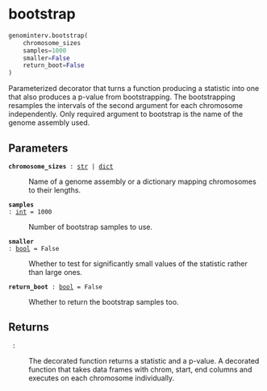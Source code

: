 # bootstrap { #genominterv.bootstrap }

```python
genominterv.bootstrap(
    chromosome_sizes
    samples=1000
    smaller=False
    return_boot=False
)
```

Parameterized decorator that turns a function producing a statistic into one that also
produces a p-value from bootstrapping. The bootstrapping resamples the
intervals of the second argument for each chromosome independently. Only
required argument to bootstrap is the name of the genome assembly used.

## Parameters {.doc-section .doc-section-parameters}

<code>[**chromosome_sizes**]{.parameter-name} [:]{.parameter-annotation-sep} [[str](`str`) \| [dict](`dict`)]{.parameter-annotation}</code>

:   Name of a genome assembly or a dictionary mapping chromosomes to their lengths.

<code>[**samples**]{.parameter-name} [:]{.parameter-annotation-sep} [[int](`int`)]{.parameter-annotation} [ = ]{.parameter-default-sep} [1000]{.parameter-default}</code>

:   Number of bootstrap samples to use.

<code>[**smaller**]{.parameter-name} [:]{.parameter-annotation-sep} [[bool](`bool`)]{.parameter-annotation} [ = ]{.parameter-default-sep} [False]{.parameter-default}</code>

:   Whether to test for significantly small values of the statistic rather than large ones.

<code>[**return_boot**]{.parameter-name} [:]{.parameter-annotation-sep} [[bool](`bool`)]{.parameter-annotation} [ = ]{.parameter-default-sep} [False]{.parameter-default}</code>

:   Whether to return the bootstrap samples too.

## Returns {.doc-section .doc-section-returns}

<code>[]{.parameter-name} [:]{.parameter-annotation-sep} []{.parameter-annotation}</code>

:   The decorated function returns a statistic and a p-value. A decorated function that takes data  frames with chrom, start, end columns and executes on each chromosome individually.